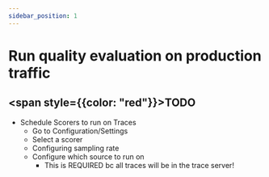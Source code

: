 ```yaml
---
sidebar_position: 1
---
```


# Run quality evaluation on production traffic


## <span style={{color: "red"}}>TODO</span>


* Schedule Scorers to run on Traces
    - Go to Configuration/Settings 
    - Select a scorer
    - Configuring sampling rate
    - Configure which source to run on 
        - This is REQUIRED bc all traces will be in the trace server!
